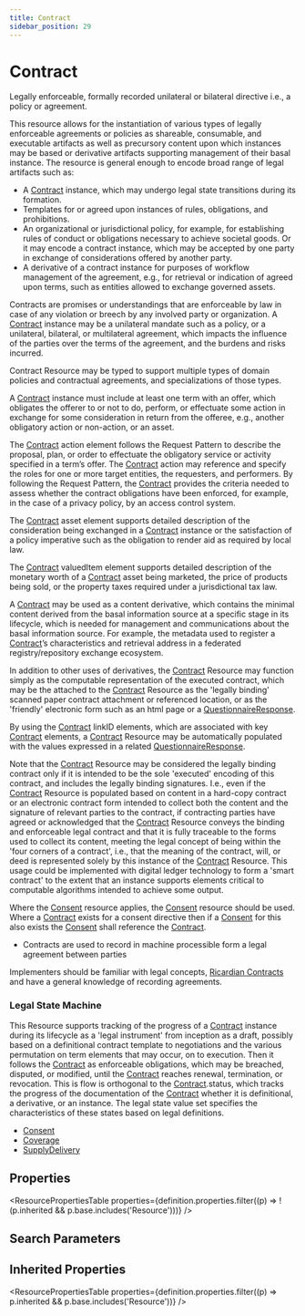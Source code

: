 ```yaml
---
title: Contract
sidebar_position: 29
---
```


# Contract

Legally enforceable, formally recorded unilateral or bilateral directive i.e., a policy or agreement.

  <Tabs queryString="intro-section">
  <TabItem value="usage" label="Usage" default>
    <div>   <a name="scope"></a>      <p> This resource allows for the instantiation of various types of legally enforceable agreements or policies as shareable, consumable, and executable artifacts as well as precursory content upon which instances may be based or derivative artifacts supporting management of their basal instance. The resource is general enough to encode broad range of legal artifacts such as:   </p>   <ul>     <li>A <a href="/docs/api/fhir/resources/contract">Contract</a> instance, which may undergo legal state transitions during its formation.</li>    <li>Templates for or agreed upon instances of rules, obligations, and prohibitions.</li>    <li>An organizational or jurisdictional policy, for example, for establishing rules of conduct or obligations necessary to achieve societal goods. Or it may encode a contract instance, which may be accepted by one party in exchange of considerations offered by another party.</li>    <li>A derivative of a contract instance for purposes of workflow management of the agreement, e.g., for retrieval or indication of agreed upon terms, such as entities allowed to exchange governed assets.</li>   </ul>    <p>Contracts are promises or understandings that are enforceable by law in case of any violation or breech by any involved party or organization. A <a href="/docs/api/fhir/resources/contract">Contract</a>  instance may be a unilateral mandate such as a policy, or a unilateral, bilateral, or multilateral agreement, which impacts the influence of the parties over the terms of the agreement, and the burdens and risks incurred.    </p>     <p>Contract Resource may be typed to support multiple types of domain policies and contractual agreements, and specializations of those types.   </p>     <p>A <a href="/docs/api/fhir/resources/contract">Contract</a> instance must include at least one term with an offer, which obligates the offerer to or not to do, perform, or effectuate some action in exchange for some consideration in return from the offeree, e.g., another obligatory action or non-action, or an asset.    </p>     <p>The <a href="/docs/api/fhir/resources/contract">Contract</a> action element follows the Request Pattern to describe the proposal, plan, or order to effectuate the obligatory service or activity specified in a term’s offer.  The <a href="/docs/api/fhir/resources/contract">Contract</a> action may reference and specify the roles for one or more target entities, the requesters, and performers.  By following the Request Pattern, the <a href="/docs/api/fhir/resources/contract">Contract</a> provides the criteria needed to assess whether the contract obligations have been enforced, for example, in the case of a privacy policy, by an access control system.   </p>   <p>The <a href="/docs/api/fhir/resources/contract">Contract</a> asset element supports detailed description of the consideration being exchanged in a <a href="/docs/api/fhir/resources/contract">Contract</a> instance or the satisfaction of a policy imperative such as the obligation to render aid as required by local law.   </p>     <p>The <a href="/docs/api/fhir/resources/contract">Contract</a> valuedItem element supports detailed description of the monetary worth of a <a href="/docs/api/fhir/resources/contract">Contract</a> asset being marketed, the price of products being sold, or the property taxes required under a jurisdictional tax law.   </p>     <p>A <a href="/docs/api/fhir/resources/contract">Contract</a> may be used as a content derivative, which contains the minimal content derived from the basal information source at a specific stage in its lifecycle, which is needed  for management and communications about the basal information source. For example, the metadata used to register a <a href="/docs/api/fhir/resources/contract">Contract</a>’s characteristics and retrieval address in a federated registry/repository exchange ecosystem.   </p>     <p>In addition to other uses of derivatives, the <a href="/docs/api/fhir/resources/contract">Contract</a> Resource may function simply as the computable representation of the executed contract, which may be the attached to the <a href="/docs/api/fhir/resources/contract">Contract</a> Resource as the 'legally binding' scanned paper contract attachment or referenced location, or as the 'friendly' electronic form such as an html page or a <a href="/docs/api/fhir/resources/questionnaireresponse">QuestionnaireResponse</a>.    </p>     <p>By using the <a href="/docs/api/fhir/resources/contract">Contract</a> linkID elements, which are associated with key <a href="/docs/api/fhir/resources/contract">Contract</a> elements, a <a href="/docs/api/fhir/resources/contract">Contract</a> Resource may be automatically populated with the values expressed in a related <a href="/docs/api/fhir/resources/questionnaireresponse">QuestionnaireResponse</a>.   </p>     <p>Note that the <a href="/docs/api/fhir/resources/contract">Contract</a> Resource may be considered the legally binding contract only if it is intended to be the sole 'executed' encoding of this contract, and includes the legally binding signatures. I.e., even if the <a href="/docs/api/fhir/resources/contract">Contract</a> Resource is populated based on content in a hard-copy contract or an electronic contract form intended to collect both the content and the signature of relevant parties to the contract, if contracting parties have agreed or acknowledged that the <a href="/docs/api/fhir/resources/contract">Contract</a> Resource conveys the binding and enforceable legal contract and that it is fully traceable to the forms used to collect its content, meeting the legal concept of being within the 'four corners of a contract', i.e., that the meaning of the contract, will, or deed is represented solely by this instance of the <a href="/docs/api/fhir/resources/contract">Contract</a> Resource. This usage could be implemented with digital ledger technology to form a 'smart contract' to the extent that an instance supports elements critical to computable algorithms intended to achieve some output.   </p>    <p>Where the <a href="/docs/api/fhir/resources/consent">Consent</a> resource applies, the <a href="/docs/api/fhir/resources/consent">Consent</a> resource should be used. Where a <a href="/docs/api/fhir/resources/contract">Contract</a> exists for a consent directive then if a <a href="/docs/api/fhir/resources/consent">Consent</a> for this also exists the <a href="/docs/api/fhir/resources/consent">Consent</a> shall reference the <a href="/docs/api/fhir/resources/contract">Contract</a>.   </p>  </div>
    </TabItem>
  <TabItem value="relationships" label="Relationships">
    <div>   <a name="bnr"></a>      <ul>    <li>Contracts are used to record in machine processible form a legal agreement between parties</li>   </ul>   </div>
    </TabItem>
  <TabItem value="backgroundAndContext" label="Background and Context">
    <div>   <a name="bnc"></a>      <p> Implementers should be familiar with legal concepts, <a href="http://iang.org/papers/ricardian_contract.html">Ricardian <a href="/docs/api/fhir/resources/contract">Contracts</a> </a> and have a general knowledge of recording agreements.   </p>   <h3 class="self-link-parent"> Legal State Machine <a href="https://www.hl7.org/fhir/contract.html#13.11.3.1" title="link to here" class="self-link"></a></h3>   <p>   This Resource supports tracking of the progress of a <a href="/docs/api/fhir/resources/contract">Contract</a> instance during its lifecycle as a 'legal instrument' from inception as a draft, possibly based on a definitional contract template to negotiations and the various permutation on term elements that may occur, on to execution.  Then it follows the <a href="/docs/api/fhir/resources/contract">Contract</a> as enforceable obligations, which may be breached, disputed, or modified, until the <a href="/docs/api/fhir/resources/contract">Contract</a> reaches renewal, termination, or revocation.   This is flow is orthogonal to the <a href="/docs/api/fhir/resources/contract">Contract</a>.status, which tracks the progress of the documentation of the <a href="/docs/api/fhir/resources/contract">Contract</a> whether it is definitional, a derivative, or an instance.  The legal state value set specifies the characteristics of these states based on legal definitions.    </p>   <div>       </div>  </div>
    </TabItem>
  <TabItem value="referencedBy" label="Referenced By">
    <ul><li><a href="/docs/api/fhir/resources/consent">Consent</a></li>
<li><a href="/docs/api/fhir/resources/coverage">Coverage</a></li>
<li><a href="/docs/api/fhir/resources/supplydelivery">SupplyDelivery</a></li></ul>
    </TabItem>
</Tabs>


## Properties

<ResourcePropertiesTable properties={definition.properties.filter((p) => !(p.inherited && p.base.includes('Resource')))} />

## Search Parameters

<SearchParamsTable searchParams={definition.searchParameters} />

## Inherited Properties

<ResourcePropertiesTable properties={definition.properties.filter((p) => p.inherited && p.base.includes('Resource'))} />


